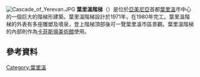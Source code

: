 {{expand|time=2015-12-15T09:50:38+00:00}}
{{unreferenced|time=2015-12-15T09:50:38+00:00}}
[[File:Cascade_of_Yerevan.JPG|thumb]]
'''葉里溫階梯'''（{{lang-hy|Կասկադ}}）是位於[[亞美尼亞|亞美尼亞]]首都[[葉里溫|葉里溫]]市中心的一個巨大的階梯形建築。葉里溫階梯設計於1971年，在1980年完工。葉里溫階梯的外表有多座雕塑及噴泉，登上階梯頂部後可一覽葉里溫市區景觀。葉里溫階梯的內部則作為[[卡菲斯揚美術館|卡菲斯揚美術館]]使用。
==參考資料==
{{Reflist}}
[[Category:葉里溫|Category:葉里溫]]